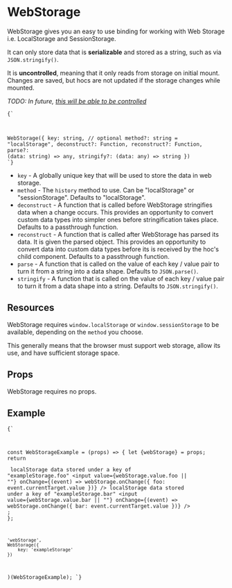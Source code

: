 
# WebStorage

<WebStorageExample />

WebStorage gives you an easy to use binding for working with Web Storage i.e. LocalStorage and SessionStorage.

It can only store data that is **serializable** and stored as a string, such as via `JSON.stringify()`.

It is **uncontrolled**, meaning that it only reads from storage on initial mount. Changes are saved, but hocs are not updated if the storage changes while mounted.

*TODO: In future, [this will be able to be controlled](https://github.com/blueflag/react-cool-storage/issues/4)*

<Code language="jsx">{`

WebStorage({
    key: string,
    // optional
    method?: string = "localStorage",
    deconstruct?: Function,
    reconstruct?: Function,
    parse?: (data: string) => any,
    stringify?: (data: any) => string
})
`}</Code>

- `key` - A globally unique key that will be used to store the data in web storage.
- `method` - The `history` method to use. Can be "localStorage" or "sessionStorage". Defaults to "localStorage".
- `deconstruct` - A function that is called before WebStorage stringifies data when a change occurs. This provides an opportunity to convert custom data types into simpler ones before stringification takes place. Defaults to a passthrough function.
- `reconstruct` - A function that is called after WebStorage has parsed its data. It is given the parsed object. This provides an opportunity to convert data into custom data types before its is received by the hoc's child component. Defaults to a passthrough function.
- `parse` - A function that is called on the value of each key / value pair to turn it from a string into a data shape. Defaults to `JSON.parse()`.
- `stringify` - A function that is called on the value of each key / value pair to turn it from a data shape into a string. Defaults to `JSON.stringify()`.

## Resources
WebStorage requires `window.localStorage` or `window.sessionStorage` to be available, depending on the `method` you choose.

This generally means that the browser must support web storage, allow its use, and have sufficient storage space.

## Props
WebStorage requires no props.

## Example

<Code language="jsx">{`

const WebStorageExample = (props) => {
    let {webStorage} = props;
    return <div>
        <label>localStorage data stored under a key of "exampleStorage.foo"</label>
        <input
            value={webStorage.value.foo || ""}
            onChange={(event) => webStorage.onChange({
                foo: event.currentTarget.value
            })}
        />
        <label>localStorage data stored under a key of "exampleStorage.bar"</label>
        <input
            value={webStorage.value.bar || ""}
            onChange={(event) => webStorage.onChange({
                bar: event.currentTarget.value
            })}
        />
    </div>;
};

    'webStorage',
    WebStorage({
        key: 'exampleStorage'
    })
)(WebStorageExample);
`}</Code>
